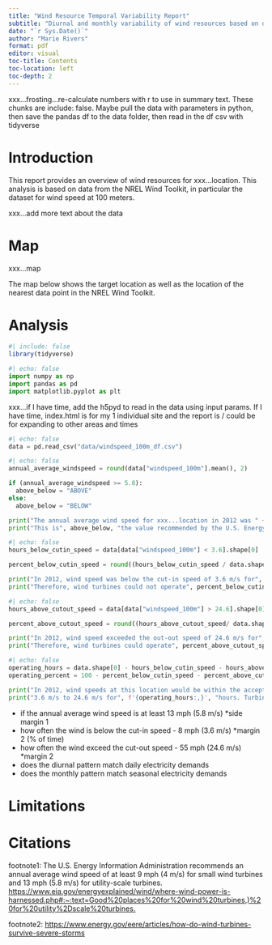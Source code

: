 ```yaml
---
title: "Wind Resource Temporal Variability Report"
subtitle: "Diurnal and monthly variability of wind resources based on data from the NREL Wind Toolkit"
date: "`r Sys.Date()`"
author: "Marie Rivers"
format: pdf
editor: visual
toc-title: Contents
toc-location: left
toc-depth: 2
---
```

xxx...frosting...re-calculate numbers with r to use in summary text. These chunks are include: false. Maybe pull the data with parameters in python, then save the pandas df to the data folder, then read in the df csv with tidyverse

# Introduction

This report provides an overview of wind resources for xxx...location. This analysis is based on data from the NREL Wind Toolkit, in particular the dataset for wind speed at 100 meters.

xxx...add more text about the data

# Map
xxx...map

The map below shows the target location as well as the location of the nearest data point in the NREL Wind Toolkit.

# Analysis
```r
#| include: false
library(tidyverse)
```

```python
#| echo: false
import numpy as np
import pandas as pd
import matplotlib.pyplot as plt
```

xxx...if I have time, add the h5pyd to read in the data using input params. If I have time, index.html is for my 1 individual site and the report is / could be for expanding to other areas and times

```python
#| echo: false
data = pd.read_csv("data/windspeed_100m_df.csv")
```

```python
#| echo: false
annual_average_windspeed = round(data["windspeed_100m"].mean(), 2)

if (annual_average_windspeed >= 5.8):
  above_below = "ABOVE"
else:
  above_below = "BELOW"

print("The annual average wind speed for xxx...location in 2012 was " + str(annual_average_windspeed) + " m/s.")
print("This is", above_below, "the value recommended by the U.S. Energy Information Administration.")
```

```python
#| echo: false
hours_below_cutin_speed = data[data["windspeed_100m"] < 3.6].shape[0]

percent_below_cutin_speed = round((hours_below_cutin_speed / data.shape[0]) * 100, 2)

print("In 2012, wind speed was below the cut-in speed of 3.6 m/s for", f'{hours_below_cutin_speed:,}', "hours.")
print("Therefore, wind turbines could not operate", percent_below_cutin_speed, "percent of the time due to lack of wind.")
```

```python
#| echo: false
hours_above_cutout_speed = data[data["windspeed_100m"] > 24.6].shape[0]

percent_above_cutout_speed = round((hours_above_cutout_speed/ data.shape[0]) * 100, 2)

print("In 2012, wind speed exceeded the out-out speed of 24.6 m/s for", f'{hours_above_cutout_speed:,}', "hours.")
print("Therefore, wind turbines could operate", percent_above_cutout_speed, "percent of the time due to strong wind.")
```

```python
#| echo: false
operating_hours = data.shape[0] - hours_below_cutin_speed - hours_above_cutout_speed
operating_percent = 100 - percent_below_cutin_speed - percent_above_cutout_speed

print("In 2012, wind speeds at this location would be within the acceptable operating range of")
print("3.6 m/s to 24.6 m/s for", f'{operating_hours:,}', "hours. Turbines could operate", operating_percent, "percent of the time.")
```


 

- if the annual average wind speed is at least 13 mph (5.8 m/s) *side margin 1
- how often the wind is below the cut-in speed - 8 mph (3.6 m/s) *margin 2 (% of time)
- how often the wind exceed the cut-out speed - 55 mph (24.6 m/s) *margin 2
- does the diurnal pattern match daily electricity demands
- does the monthly pattern match seasonal electricity demands

# Limitations

# Citations

footnote1: The U.S. Energy Information Administration recommends an annual average wind speed of at least 9 mph (4 m/s) for small wind turbines and 13 mph (5.8 m/s) for utility-scale turbines. <https://www.eia.gov/energyexplained/wind/where-wind-power-is-harnessed.php#:~:text=Good%20places%20for%20wind%20turbines,)%20for%20utility%2Dscale%20turbines.>

footnote2: <https://www.energy.gov/eere/articles/how-do-wind-turbines-survive-severe-storms>